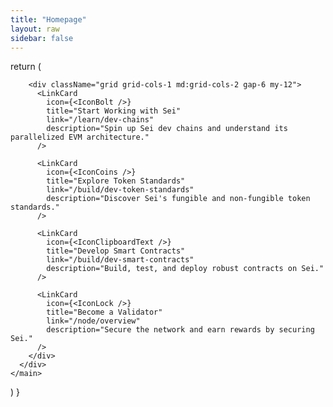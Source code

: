 ```yaml
---
title: "Homepage"
layout: raw
sidebar: false
---
```



  return (
    <main className="pb-20">
      <div className="max-w-6xl mx-auto px-4">
        <SeiIntro />

        <div className="grid grid-cols-1 md:grid-cols-2 gap-6 my-12">
          <LinkCard
            icon={<IconBolt />}
            title="Start Working with Sei"
            link="/learn/dev-chains"
            description="Spin up Sei dev chains and understand its parallelized EVM architecture."
          />

          <LinkCard
            icon={<IconCoins />}
            title="Explore Token Standards"
            link="/build/dev-token-standards"
            description="Discover Sei's fungible and non-fungible token standards."
          />

          <LinkCard
            icon={<IconClipboardText />}
            title="Develop Smart Contracts"
            link="/build/dev-smart-contracts"
            description="Build, test, and deploy robust contracts on Sei."
          />

          <LinkCard
            icon={<IconLock />}
            title="Become a Validator"
            link="/node/overview"
            description="Secure the network and earn rewards by securing Sei."
          />
        </div>
      </div>
    </main>
  )
}
